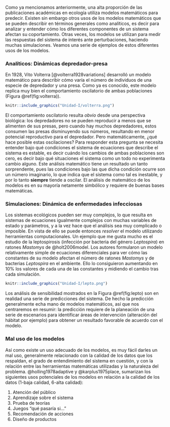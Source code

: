 Como ya mencionamos anteriormente, una alta proporción de las publicaciones académicas en ecología utiliza modelos matemáticos para predecir. Existen sin embargo otros usos de los modelos matemáticos que se pueden describir en términos generales como analíticos, es decir para analizar y entender cómo los diferentes componentes de un sistema afectan su coportamiento. Otras veces, los modelos se utilizan para medir las respuestas del sistema de interés ante perturbaciones, haciendo muchas simulaciones. Veamos una serie de ejemplos de estos diferentes usos de los modelos.

### Analíticos: Dinámicas depredador-presa

En 1928, Vito Volterra [@volterra1928variations] desarrolló un modelo matemático para describir cómo varía el número de individuos de una especie de depredador y una presa. Como ya es conocido, este modelo replica muy bien el comportamiento oscilatorio de ambas poblaciones (Figura \@ref(fig:volterra)).

```r
knitr::include_graphics("Unidad-I/volterra.png")
```

El comportamiento oscilatorio resulta *obvio* desde una perspectiva biológica: los depredadores no se pueden reproducir a menos que se alimenten de sus presas, pero cuando hay muchos depredadores, estos consumen las presas disminuyendo sus números, resultando en menor potencial reproductivo para el depredador. Pero matemáticamente, ¿qué hace posible estas oscilaciones? Para responder esta pregunta se necesita entender bajo qué condiciones el sistema de ecuaciones que describe el sistema es estable, es decir cuándo los cambios de ambas poblaciones son cero, es decir bajo qué situaciones el sistema como un todo no experimenta cambio alguno. Este análisis matemático tiene un resultado un tanto sorprendente, pues las condiciones bajo las que dicha condición ocurre son un número imaginario, lo que indica que el sistema como tal es inestable, y por lo tanto **siempre** tiende a oscilar. El análisis de matemático de los modelos es en su mayoría netamente simbólico y requiere de buenas bases matemáticas.

### Simulaciones: Dinámica de enfermedades infecciosas

Los sistemas ecológicos pueden ser muy complejos, lo que resulta en sistemas de ecuaciones igualmente complejos con muchas variables de estado y parámetros, y a la vez hace que el análisis sea muy complicado o imposible. En vista de ello se puede entonces *resolver* el modelo utilizando herramientas computacionales. Un ejemplo que me gusta mucho es el estudio de la leptospirosis (infección por bacteria del género *Leptospira*) en ratones *Mastomys* de @holt2006model. Los autores formularon un modelo relativamente simple de ecuaciones diferenciales para ver cómo las constantes de su modelo afectan el número de ratones *Mastomys* y de bacterias *Leptospira* en el ambiente. Ello lo consiguieron aumentando en 10% los valores de cada una de las constantes y midiendo el cambio tras cada simulación.

```r
knitr::include_graphics("Unidad-I/lepto.png")
```

Los análisis de sensibilidad mostrados en la Figura \@ref(fig:lepto) son en realidad una serie de predicciones del sistema. De hecho la predicción generalmente echa mano de modelos matemáticos, así que nos centraremos en resumir: la predicción requiere de la planeación de una serie de escenarios para identificar áreas de intervención (alteración del hábitat por ejemplo) para obtener un resultado favorable de acuerdo con el modelo.

### Mal uso de los modelos

Así como existe un uso adecuado de los modelos, es muy fácil darles un mal uso, generalmente relacionado con la calidad de los datos que los respaldan, el grado de entendimiento del sistema en cuestión, y con la relación entre las herramientas matemáticas utilizadas y la naturaleza del problema. @holling1978adaptive y @karplus1975place, sumarizan los siguientes usos potenciales de los modelos en relación a la calidad de los datos (1-baja calidad, 6-alta calidad):

1. Atención del público
2. Aprendizaje sobre el sistema
3. Prueba de teorías
4. Juegos "qué pasaría si..."
5. Recomendación de acciones
6. Diseño de productos